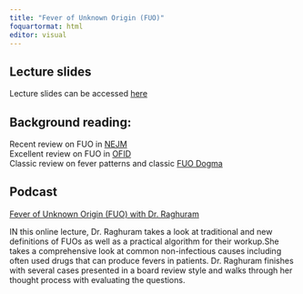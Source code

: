 ```yaml
---
title: "Fever of Unknown Origin (FUO)"
foquartormat: html
editor: visual
---
```


## Lecture slides

Lecture slides can be accessed [here](https://russlewisbo.github.io/padovaid/FUO.html#/fever-of-unknown-origin-fuo)

## Background reading:

Recent review on FUO in [NEJM](NEJM.pdf) <br> Excellent review on FUO in [OFID](Wright2020.pdf) <br> Classic review on fever patterns and classic [FUO Dogma](dogma1997.pdf) <br>

## Podcast

[Fever of Unknown Origin (FUO) with Dr. Raghuram](https://blubrry.com/louisvillelectures/14087076/fever-of-unknown-origin-fuo-with-dr-raghuram/)

IN this online lecture, Dr. Raghuram takes a look at traditional and new definitions of FUOs as well as a practical algorithm for their workup.She takes a comprehensive look at common non-infectious causes including often used drugs that can produce fevers in patients. Dr. Raghuram finishes with several cases presented in a board review style and walks through her thought process with evaluating the questions.
